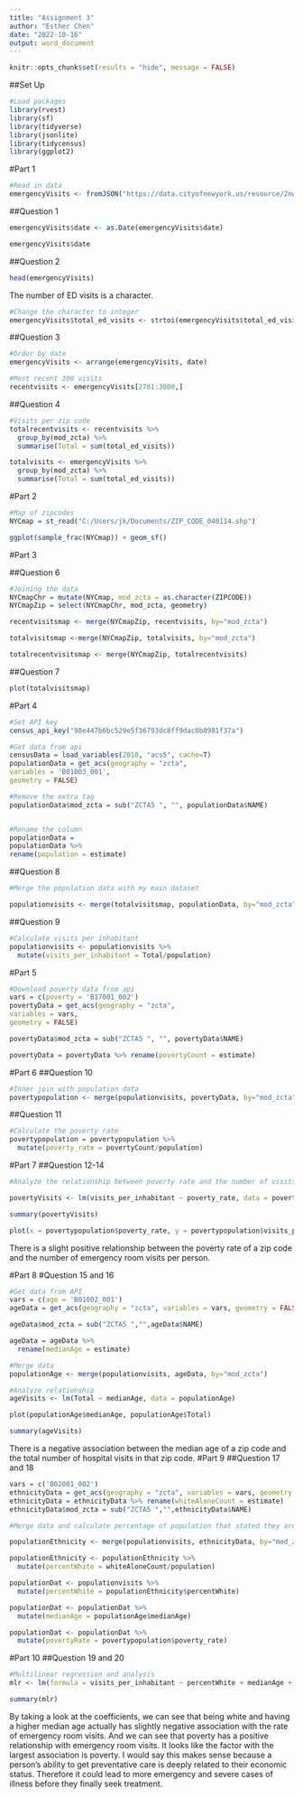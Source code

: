---
title: "Assignment 3"
author: "Esther Chen"
date: "2022-10-16"
output: word_document
---

```{r setup, include=FALSE}
knitr::opts_chunk$set(results = "hide", message = FALSE)
```

##Set Up
```{r}
#Load packages
library(rvest)
library(sf)
library(tidyverse)
library(jsonlite)
library(tidycensus)
library(ggplot2)
```

#Part 1

```{r}
#Read in data
emergencyVisits <- fromJSON("https://data.cityofnewyork.us/resource/2nwg-uqyg.json?$limit=3000")
```

##Question 1
```{r}
emergencyVisits$date <- as.Date(emergencyVisits$date)
```

```{r}
emergencyVisits$date
```

##Question 2
```{r}
head(emergencyVisits)
```
The number of ED visits is a character.

```{r}
#Change the character to integer
emergencyVisits$total_ed_visits <- strtoi(emergencyVisits$total_ed_visits)
```

##Question 3

```{r}
#Order by date
emergencyVisits <- arrange(emergencyVisits, date)
```
```{r}
#Most recent 300 visits
recentvisits <- emergencyVisits[2701:3000,]
```

##Question 4
```{r}
#Visits per zip code
totalrecentvisits <- recentvisits %>%
  group_by(mod_zcta) %>%
  summarise(Total = sum(total_ed_visits))

totalvisits <- emergencyVisits %>%
  group_by(mod_zcta) %>%
  summarise(Total = sum(total_ed_visits))
```

#Part 2
```{r}
#Map of zipcodes
NYCmap = st_read("C:/Users/jk/Documents/ZIP_CODE_040114.shp")

ggplot(sample_frac(NYCmap)) + geom_sf() 
```

#Part 3

##Question 6
```{r}
#Joining the data
NYCmapChr = mutate(NYCmap, mod_zcta = as.character(ZIPCODE))
NYCmapZip = select(NYCmapChr, mod_zcta, geometry)

recentvisitsmap <- merge(NYCmapZip, recentvisits, by="mod_zcta")

totalvisitsmap <-merge(NYCmapZip, totalvisits, by="mod_zcta")

totalrecentvisitsmap <- merge(NYCmapZip, totalrecentvisits)
```

##Question 7 
```{r}
plot(totalvisitsmap)
```

#Part 4

```{r}
#Set API key
census_api_key("98e447b6bc529e5f36793dc8ff9dac0b8981f37a")

#Get data from api
censusData = load_variables(2018, "acs5", cache=T)
populationData = get_acs(geography = "zcta",
variables = 'B01003_001',
geometry = FALSE)

#Remove the extra tag
populationData$mod_zcta = sub("ZCTA5 ", "", populationData$NAME)


#Rename the column
populationData =
populationData %>%
rename(population = estimate)
```

##Question 8
```{r}
#Merge the population data with my main dataset

populationvisits <- merge(totalvisitsmap, populationData, by="mod_zcta")

```

##Question 9
```{r}
#Calculate visits per inhabitant
populationvisits <- populationvisits %>%
  mutate(visits_per_inhabitant = Total/population)
```
#Part 5
```{r}
#Download poverty data from api
vars = c(poverty = 'B17001_002')
povertyData = get_acs(geography = "zcta",
variables = vars,
geometry = FALSE)

povertyData$mod_zcta = sub("ZCTA5 ", "", povertyData$NAME)

povertyData = povertyData %>% rename(povertyCount = estimate)
```
#Part 6
##Question 10
```{r}
#Inner join with population data
povertypopulation <- merge(populationvisits, povertyData, by="mod_zcta")
```

##Question 11
```{r}
#Calculate the poverty rate
povertypopulation = povertypopulation %>%
  mutate(poverty_rate = povertyCount/population)
```
#Part 7
##Question 12-14
```{r}
#Analyze the relationship between poverty rate and the number of visits

povertyVisits <- lm(visits_per_inhabitant ~ poverty_rate, data = povertypopulation)

summary(povertyVisits)

plot(x = povertypopulation$poverty_rate, y = povertypopulation$visits_per_inhabitant)
```

There is a slight positive relationship between the poverty rate of a zip code and the number of emergency room visits per person. 

#Part 8
#Question 15 and 16
```{r}
#Get data from API
vars = c(age = 'B01002_001')
ageData = get_acs(geography = "zcta", variables = vars, geometry = FALSE)

ageData$mod_zcta = sub("ZCTA5 ","",ageData$NAME)

ageData = ageData %>%
  rename(medianAge = estimate)

#Merge data
populationAge <- merge(populationvisits, ageData, by="mod_zcta")

#Analyze relationship
ageVisits <- lm(Total ~ medianAge, data = populationAge)

plot(populationAge$medianAge, populationAge$Total)

summary(ageVisits)
```
There is a negative association between the median age of a zip code and the total number of hospital visits in that zip code. 
#Part 9
##Question 17 and 18
```{r}
vars = c('B02001_002')
ethnicityData = get_acs(geography = "zcta", variables = vars, geometry = FALSE)
ethnicityData = ethnicityData %>% rename(whiteAloneCount = estimate)
ethnicityData$mod_zcta = sub("ZCTA5 ","",ethnicityData$NAME)

#Merge data and calculate percentage of population that stated they are "White Alone".

populationEthnicity <- merge(populationvisits, ethnicityData, by="mod_zcta") 

populationEthnicity <- populationEthnicity %>%
  mutate(percentWhite = whiteAloneCount/population)
```


```{r}
populationDat <- populationvisits %>%
  mutate(percentWhite = populationEthnicity$percentWhite)

populationDat <- populationDat %>%
  mutate(medianAge = populationAge$medianAge)

populationDat <- populationDat %>%
  mutate(povertyRate = povertypopulation$poverty_rate)
```
#Part 10
##Question 19 and 20
```{r}
#Multilinear regression and analysis
mlr <- lm(formula = visits_per_inhabitant ~ percentWhite + medianAge + povertyRate, data= populationDat)

summary(mlr)
```

By taking a look at the coefficients, we can see that being white and having a higher median age actually has slightly negative association with the rate of emergency room visits. And we can see that poverty has a positive relationship with emergency room visits. It looks like the factor with the largest association is poverty. I would say this makes sense because a person's ability to get preventative care is deeply related to their economic status. Therefore it could lead to more emergency and severe cases of illness before they finally seek treatment. 